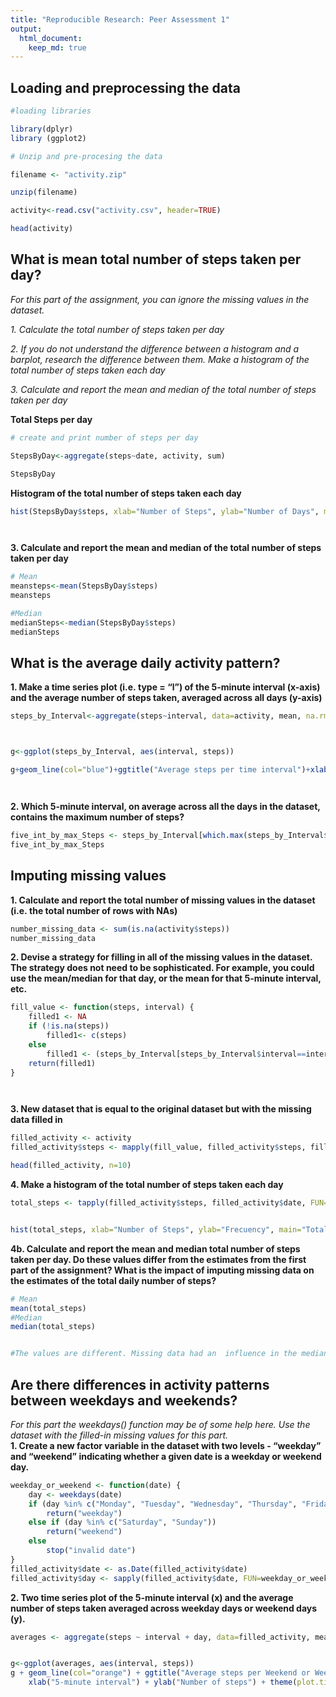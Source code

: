 ```yaml
---
title: "Reproducible Research: Peer Assessment 1"
output: 
  html_document:
    keep_md: true
---
```



## Loading and preprocessing the data

```r
#loading libraries

library(dplyr)
library (ggplot2)

# Unzip and pre-procesing the data

filename <- "activity.zip"

unzip(filename)

activity<-read.csv("activity.csv", header=TRUE)

head(activity)


```




## What is mean total number of steps taken per day?

*For this part of the assignment, you can ignore the missing values in the dataset.*

*1. Calculate the total number of steps taken per day*

*2. If you do not understand the difference between a histogram and a barplot, research the difference between them. Make a histogram of the total number of steps taken each day*

*3. Calculate and report the mean and median of the total number of steps taken per day*

**Total Steps per day**

```r


# create and print number of steps per day

StepsByDay<-aggregate(steps~date, activity, sum)

StepsByDay

```

**Histogram of the total number of steps taken each day**

```r



hist(StepsByDay$steps, xlab="Number of Steps", ylab="Number of Days", main="Total Number of Steps by day")




```

**3. Calculate and report the mean and median of the total number of steps taken per day**
```r
# Mean
meansteps<-mean(StepsByDay$steps)
meansteps

#Median
medianSteps<-median(StepsByDay$steps)
medianSteps

```



## What is the average daily activity pattern?

**1. Make a time series plot (i.e. type = "l") of the 5-minute interval (x-axis) and the average number of steps taken, averaged across all days (y-axis)**   


```r

steps_by_Interval<-aggregate(steps~interval, data=activity, mean, na.rm=TRUE)



g<-ggplot(steps_by_Interval, aes(interval, steps))

g+geom_line(col="blue")+ggtitle("Average steps per time interval")+xlab("Time")+ylab("Steps")+theme(plot.title = element_text(face="bold", size=18))




```

**2. Which 5-minute interval, on average across all the days in the dataset, contains the maximum number of steps?**

```r

five_int_by_max_Steps <- steps_by_Interval[which.max(steps_by_Interval$steps),]$interval
five_int_by_max_Steps


```



## Imputing missing values
**1. Calculate and report the total number of missing values in the dataset (i.e. the total number of rows with NAs)**  
```r
number_missing_data <- sum(is.na(activity$steps))
number_missing_data

```

**2. Devise a strategy for filling in all of the missing values in the dataset. The strategy does not need to be sophisticated. For example, you could use the mean/median for that day, or the mean for that 5-minute interval, etc.** 
```r

fill_value <- function(steps, interval) {
    filled1 <- NA
    if (!is.na(steps))
        filled1<- c(steps)
    else
        filled1 <- (steps_by_Interval[steps_by_Interval$interval==interval, "steps"])
    return(filled1)
}




```

**3. New dataset that is equal to the original dataset but with the missing data filled in**   

```r
filled_activity <- activity
filled_activity$steps <- mapply(fill_value, filled_activity$steps, filled_activity$interval)

head(filled_activity, n=10)


```
**4. Make a histogram of the total number of steps taken each day** 


```r
total_steps <- tapply(filled_activity$steps, filled_activity$date, FUN=sum)


hist(total_steps, xlab="Number of Steps", ylab="Frecuency", main="Total Number of Steps by day")


```


**4b. Calculate and report the mean and median total number of steps taken per day. Do these values differ from the estimates from the first part of the assignment? What is the impact of imputing missing data on the estimates of the total daily number of steps?**  

```r
# Mean
mean(total_steps)
#Median
median(total_steps)


#The values are different. Missing data had an  influence in the median value. 

```




## Are there differences in activity patterns between weekdays and weekends?

*For this part the weekdays() function may be of some help here. Use the dataset with the filled-in missing values for this part.*  
**1. Create a new factor variable in the dataset with two levels - "weekday" and "weekend" indicating whether a given date is a weekday or weekend day.**

```r
weekday_or_weekend <- function(date) {
    day <- weekdays(date)
    if (day %in% c("Monday", "Tuesday", "Wednesday", "Thursday", "Friday"))
        return("weekday")
    else if (day %in% c("Saturday", "Sunday"))
        return("weekend")
    else
        stop("invalid date")
}
filled_activity$date <- as.Date(filled_activity$date)
filled_activity$day <- sapply(filled_activity$date, FUN=weekday_or_weekend)


```

**2. Two time series plot of the 5-minute interval (x) and the average number of steps taken averaged across weekday days or weekend days (y).**  

```r

averages <- aggregate(steps ~ interval + day, data=filled_activity, mean)


g<-ggplot(averages, aes(interval, steps)) 
g + geom_line(col="orange") + ggtitle("Average steps per Weekend or Weekday")+facet_grid(day ~ .) +
    xlab("5-minute interval") + ylab("Number of steps") + theme(plot.title = element_text(face="bold", size=18))


```






